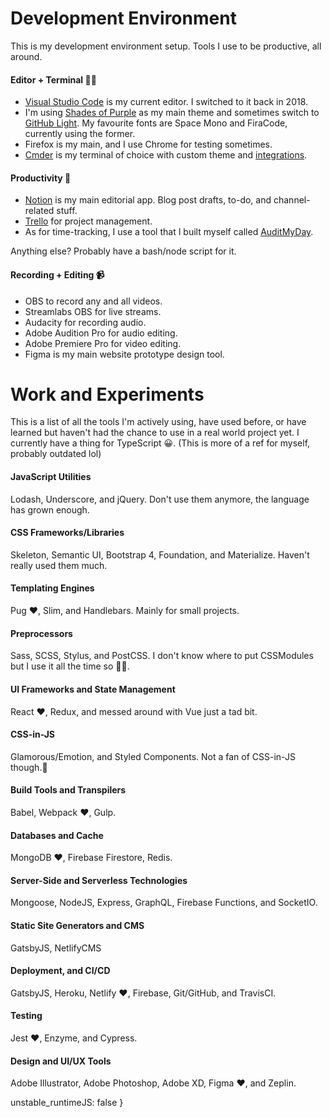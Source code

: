 
<SEO
	path='uses'
	title='Uses'
	description='Everything I use, everything I do.'
/>

# Development Environment

This is my development environment setup. Tools I use to be productive, all around.

#### Editor + Terminal 👨‍💻

- [Visual Studio Code] is my current editor. I switched to it back in 2018.
- I'm using [Shades of Purple] as my main theme and sometimes switch to [GitHub Light]. My favourite fonts are Space Mono and FiraCode, currently using the former.
- Firefox is my main, and I use Chrome for testing sometimes.
- [Cmder] is my terminal of choice with custom theme and [integrations].

#### Productivity 💪

- [Notion] is my main editorial app. Blog post drafts, to-do, and channel-related stuff.
- [Trello] for project management.
- As for time-tracking, I use a tool that I built myself called [AuditMyDay].

Anything else? Probably have a bash/node script for it.

#### Recording + Editing 📹

- OBS to record any and all videos.
- Streamlabs OBS for live streams.
- Audacity for recording audio.
- Adobe Audition Pro for audio editing.
- Adobe Premiere Pro for video editing.
- Figma is my main website prototype design tool.

# Work and Experiments

This is a list of all the tools I'm actively using, have used before, or have learned but haven't had the chance to use in a real world project yet. I currently have a thing for TypeScript 😀. (This is more of a ref for myself, probably outdated lol)

#### JavaScript Utilities

Lodash, Underscore, and jQuery. Don't use them anymore, the language has grown enough.

#### CSS Frameworks/Libraries

Skeleton, Semantic UI, Bootstrap 4, Foundation, and Materialize. Haven't really used them much.

#### Templating Engines

Pug ❤️, Slim, and Handlebars. Mainly for small projects.

#### Preprocessors

Sass, SCSS, Stylus, and PostCSS. I don't know where to put CSSModules but I use it all the time so 🤷‍♂.

#### UI Frameworks and State Management

React ❤️, Redux, and messed around with Vue just a tad bit.

#### CSS-in-JS

Glamorous/Emotion, and Styled Components. Not a fan of CSS-in-JS
though.🙅

#### Build Tools and Transpilers

Babel, Webpack ❤️, Gulp.

#### Databases and Cache

MongoDB ❤️, Firebase Firestore, Redis.

#### Server-Side and Serverless Technologies

Mongoose, NodeJS, Express, GraphQL, Firebase Functions, and SocketIO.

#### Static Site Generators and CMS

GatsbyJS, NetlifyCMS

#### Deployment, and CI/CD

GatsbyJS, Heroku, Netlify ❤️, Firebase, Git/GitHub, and TravisCI.

#### Testing

Jest ❤️, Enzyme, and Cypress.

#### Design and UI/UX Tools

Adobe Illustrator, Adobe Photoshop, Adobe XD, Figma ❤️, and Zeplin.

[visual studio code]: https://code.visualstudio.com/
[shades of purple]: https://marketplace.visualstudio.com/items?itemName=ahmadawais.shades-of-purple
[github light]: https://marketplace.visualstudio.com/items?itemName=Hyzeta.vscode-theme-github-light
[cmder]: https://cmder.net/
[notion]: https://www.notion.so/
[trello]: https://trello.com/
[integrations]: https://github.com/AmrEldib/cmder-powerline-prompt
[auditmyday]: https://auditmyday.netlify.app/

  unstable_runtimeJS: false
}
